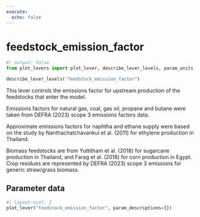 ```yaml
---
execute:
  echo: false
---
```


# feedstock_emission_factor

```python
#| output: false
from plot_levers import plot_lever, describe_lever_levels, param_units
```

```python
describe_lever_levels("feedstock_emission_factor")
```

This lever controls the emissions factor for upstream production of the feedstocks that enter the model.

Emissions factors for natural gas, coal, gas oil, propane and butane were taken from DEFRA (2023) scope 3 emissions factors data.

Approximate emissions factors for naphtha and ethane supply were based on the study by Nanthachatchavankul et al. (2011) for ethylene production in Thailand.

<!-- Question: is this representative enough? -->

Biomass feedstocks are from Yuttitham et al. (2018) for sugarcane production in Thailand, and Farag et al. (2018) for corn production in Egypt.  Crop residues are represented by DEFRA (2023) scope 3 emissions for generic straw/grass biomass.

## Parameter data

```python
#| layout-ncol: 2
plot_lever("feedstock_emission_factor", param_descriptions={})
```
